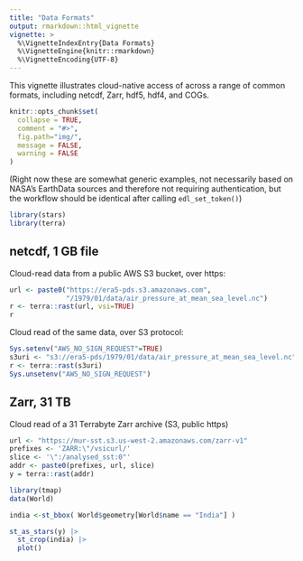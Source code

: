 ```yaml
---
title: "Data Formats"
output: rmarkdown::html_vignette
vignette: >
  %\VignetteIndexEntry{Data Formats}
  %\VignetteEngine{knitr::rmarkdown}
  %\VignetteEncoding{UTF-8}
---
```


This vignette illustrates cloud-native access of across a range of common formats, including netcdf, Zarr, hdf5, hdf4, and COGs.


```r
knitr::opts_chunk$set(
  collapse = TRUE,
  comment = "#>",
  fig.path="img/",
  message = FALSE,
  warning = FALSE
)
```


(Right now these are somewhat generic examples, not necessarily based on NASA's EarthData sources and therefore not requiring authentication, but the workflow should be identical after calling `edl_set_token()`)


```r
library(stars)
library(terra)
```

## netcdf, 1 GB file 

Cloud-read data from a public AWS S3 bucket, over https:

```r
url <- paste0("https://era5-pds.s3.amazonaws.com",
              "/1979/01/data/air_pressure_at_mean_sea_level.nc")
r <- terra::rast(url, vsi=TRUE)
r
```

Cloud read of the same data, over S3 protocol:

```r
Sys.setenv("AWS_NO_SIGN_REQUEST"=TRUE)
s3uri <- "s3://era5-pds/1979/01/data/air_pressure_at_mean_sea_level.nc"
r <- terra::rast(s3uri)
Sys.unsetenv("AWS_NO_SIGN_REQUEST")
```

## Zarr, 31 TB

Cloud read of a 31 Terrabyte Zarr archive (S3, public https)

```r
url <- "https://mur-sst.s3.us-west-2.amazonaws.com/zarr-v1"
prefixes <- 'ZARR:\"/vsicurl/'
slice <- '\":/analysed_sst:0"'
addr <- paste0(prefixes, url, slice)
y = terra::rast(addr)
```


```r
library(tmap)
data(World)

india <-st_bbox( World$geometry[World$name == "India"] )
```


```r
st_as_stars(y) |>
  st_crop(india) |>
  plot()
```
